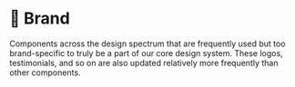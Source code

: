
<Meta title="Labs/Brand/About" />

# 💸 Brand

Components across the design spectrum that are frequently used but too brand-specific to truly be a part of our core design system.
These logos, testimonials, and so on are also updated relatively more frequently than other components.

